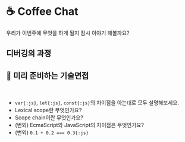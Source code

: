 
# ☕️ Coffee Chat

우리가 이번주에 무엇을 하게 될지 잠시 이야기 해볼까요?

## 디버깅의 과정

## 🥸 미리 준비하는 기술면접

<br />
<Alert
  showIcon
  message="이번주 학습 내용과 관련이 깊은 기술면접 질문 목록입니다. 평일에는 개념이해 후 과제작업에 집중하시고, 주말에는 추가적인 리서치와 본인만의 방식으로 노션이나 블로그 등의 공간에 정리하는 시간을 갖도록 하세요."
  type="info"
/>

- `var{:js}`, `let{:js}`, `const{:js}`의 차이점을 아는대로 모두 설명해보세요.
- Lexical scope란 무엇인가요?
- Scope chain이란 무엇인가요?
- (번외) EcmaScript와 JavaScript의 차이점은 무엇인가요?
- (번외) `0.1 + 0.2 === 0.3{:js}`
